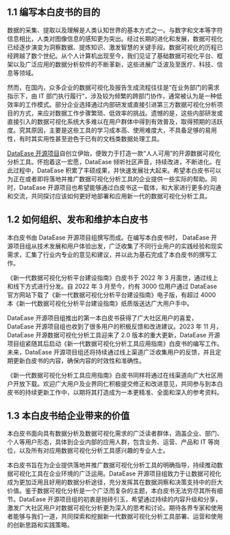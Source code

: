 ## 1.1 编写本白皮书的目的

数据的采集、提取以及理解是人类认知世界的基本方式之一。与数字和文本等字符信息相比，人类对图像信息的感知更为突出。经过长期的进化和发展，数据可视化已经逐步演变为洞察数据、提炼知识、激发智慧的关键手段。数据可视化的历程已经跨越了数个世纪。从个人计算机出现至今，我们见证了基础数据可视化平台、框架以及广泛应用的数据分析软件的不断革新，这些进展广泛波及至医疗、科技、信息等领域。

然而，在国内，众多企业的数据可视化及报告生成流程往往是“在业务部门的需求指示下，由 IT 部门执行履行”，涉及较为频繁的跨部门协作，通常被认为是一种低效率的工作模式。部分企业选择通过内部研发或直接引进第三方数据可视化分析项目的方式，来应对数据工作步骤繁琐、低效率的挑战。遗憾的是，这些内部研发或直接引入的数据可视化系统大多难以在用户群体中得到有效普及，取得预期的活跃度。究其原因，主要是这些工具的学习成本高、使用难度大，不具备足够的易用性，有时其实用性甚至逊色于已有的文档类数据处理工具。

[DataEase 开源项目](www.dataease.io)自创立伊始，便致力于打造一款“人人可用”的开源数据可视化分析工具。怀抱着这一宏愿，DataEase 倾听社区声音，持续改进，不断进化。在此过程中，DataEase 积累了丰硕成果，并快速发展壮大起来。希望本白皮书可以为正在或者即将落地并推广数据可视化分析工具的企业提供一些实际的帮助。同时，DataEase 开源项目也希望能够通过白皮书这一载体，和大家进行更多的沟通和交流，共同探讨应该如何更好地部署和应用新一代的数据可视化分析工具。

## 1.2 如何组织、发布和维护本白皮书

本白皮书由 DataEase 开源项目组撰写而成。在编写本白皮书时， DataEase 开源项目组从技术发展和用户体验出发，广泛收集了不同行业用户的实践经验和现实需求，汇集了行业内专业的意见和建议，并以此为基石完成了本白皮书的撰写工作。

《新一代数据可视化分析平台建设指南》白皮书于 2022 年 3 月面世，通过线上和线下方式进行分发。自 2022 年 3 月至今，约有 3000 位用户通过 DataEase 官方网站下载了《新一代数据可视化分析平台建设指南》电子版，有超过 4000 本《新一代数据可视化分析平台建设指南》纸质版送达广大用户手中。

DataEase 开源项目组推出的第一本白皮书获得了广大社区用户的喜爱，DataEase 开源项目组也收到了很多用户的积极反馈和改进建议。2023 年 11 月，DataEase 开源数据可视化分析工具迎来了 2.0 版本的重大更新，DataEase 开源项目组紧随其后启动《新一代数据可视化分析工具应用指南》白皮书的编写工作。未来，DataEase 开源项目组还将持续通过线上渠道广泛收集用户的反馈，并且定期更新白皮书的内容，确保内容的时效性和准确性。

《新一代数据可视化分析工具应用指南》白皮书同样将通过在线渠道向广大社区用户开放下载。欢迎广大用户及业界同仁积极提交修正和改进意见，共同参与到本白皮书的持续更新工作中，以期将其打造成为一本更精准、全面和深入的参考资料。

## 1.3 本白皮书给企业带来的价值

本白皮书面向具有数据分析及数据可视化需求的广泛读者群体，涵盖企业、部门、个人等用户形态，具体到企业内部的应用人群，包含业务、运营、产品和 IT 等岗位，以及所有对应用数据可视化分析工具感兴趣的专业人士。

本白皮书旨在为企业提供落地并推广数据可视化分析工具的明确指导，持续推动数据可视化工具在企业环境的广泛运用。DataEase 开源项目组致力于让数据可视化成为更加泛用且好用的数据分析途径，充分发挥其在数据洞察和决策支持中的巨大价值。鉴于数据可视化分析是一个广泛而复杂的主题，本白皮书无法穷尽其所有细节。DataEase 开源项目组的初衷是抛砖引玉，希望通过持续的内容升级和分享，激发广大社区用户对数据可视化分析更为深入的思考和讨论。期待各界专家和使用者能够与我们一道，共同探索和挖掘新一代数据可视化分析工具部署、运营和使用的创新思路和实践策略。